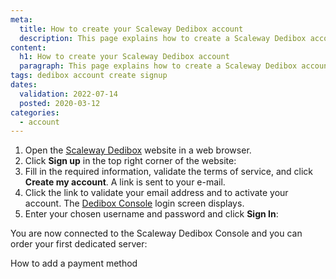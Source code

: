 ```yaml
---
meta:
  title: How to create your Scaleway Dedibox account
  description: This page explains how to create a Scaleway Dedibox account
content:
  h1: How to create your Scaleway Dedibox account
  paragraph: This page explains how to create a Scaleway Dedibox account
tags: dedibox account create signup
dates:
  validation: 2022-07-14
  posted: 2020-03-12
categories:
  - account
---
```


1. Open the [Scaleway Dedibox](https://www.scaleway.com/en/dedibox/) website in a web browser.
2. Click **Sign up** in the top right corner of the website:
    <Lightbox src="scaleway-dedibox-signup.webp" alt="" />
3. Fill in the required information, validate the terms of service, and click **Create my account**. A link is sent to your e-mail.
    <Lightbox src="scaleway-dedibox-subscribe.webp" alt="" />
4. Click the link to validate your email address and to activate your account. The [Dedibox Console](https://console.online.net) login screen displays.
5. Enter your chosen username and password and click **Sign In**:
    <Lightbox src="scaleway-dedibox-login.webp" alt="" />

You are now connected to the Scaleway Dedibox Console and you can order your first dedicated server:

<Lightbox src="scaleway-dedibox-console.webp" alt="" />


<Navigation title="See Also">
  <NextButton to="/dedibox-console/my-account/how-to/add-payment-method/">How to add a payment method</NextButton>
</Navigation>